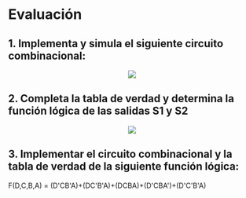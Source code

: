 
# Evaluación

## 1. Implementa y simula el siguiente circuito combinacional:

<Center>
<Image p={'lx'}
  radius="lg"  
  src="/static/ev1.png"
/>
</Center>

## 2. Completa la tabla de verdad y determina la función lógica de las salidas S1 y S2

<Center>
<Image p={'lx'}
  radius="lg"  
  src="/static/ev2.png"
/>
</Center>

## 3. Implementar el circuito combinacional y la tabla de verdad de la siguiente función lógica:

F(D,C,B,A) = (D'CB'A)+(DC'B'A)+(DCBA)+(D'CBA')+(D'C'B'A)